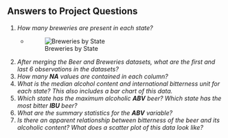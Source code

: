 ## Answers to Project Questions
1. *How many breweries are present in each state?*
    - ![Breweries by State](tmp/q1_plot.png "Breweries by State")
1. *After merging the Beer and Breweries datasets, what are the first and last 6 observations in the datasets?*
1. *How many **NA** values are contained in each column?*
1. *What is the median alcohol content and international bitterness unit for each state?  This also includes a bar chart of this data.*
1. *Which state has the maximum alcoholic **ABV** beer?  Which state has the most bitter **IBU** beer?*
1. *What are the summary statistics for the **ABV** variable?*
1. *Is there an apparent relationship between bitterness of the beer and its alcoholic content?  What does a scatter plot of this data look like?*